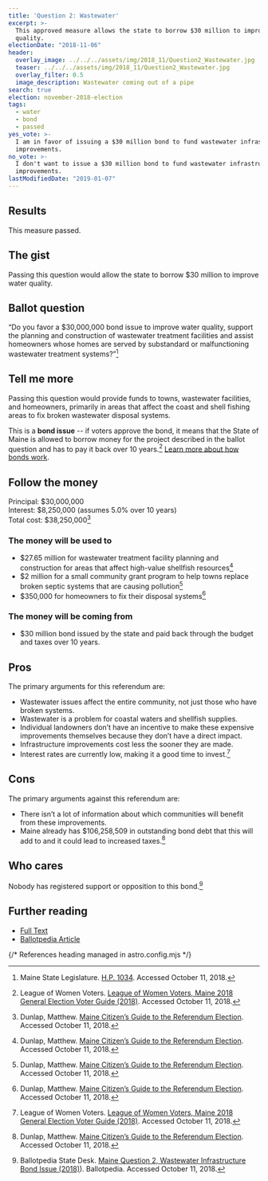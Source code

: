 ```yaml
---
title: 'Question 2: Wastewater'
excerpt: >-
  This approved measure allows the state to borrow $30 million to improve water
  quality.
electionDate: "2018-11-06"
header:
  overlay_image: ../../../assets/img/2018_11/Question2_Wastewater.jpg
  teaser: ../../../assets/img/2018_11/Question2_Wastewater.jpg
  overlay_filter: 0.5
  image_description: Wastewater coming out of a pipe
search: true
election: november-2018-election
tags:
  - water
  - bond
  - passed
yes_vote: >-
  I am in favor of issuing a $30 million bond to fund wastewater infrastructure
  improvements.
no_vote: >-
  I don't want to issue a $30 million bond to fund wastewater infrastructure
  improvements.
lastModifiedDate: "2019-01-07"
---
```


## Results

This measure passed.

## The gist

Passing this question would allow the state to borrow $30 million to improve water quality.

## Ballot question

“Do you favor a $30,000,000 bond issue to improve water quality, support the planning and construction of wastewater treatment facilities and assist homeowners whose homes are served by substandard or malfunctioning wastewater treatment systems?”[^2]

<YesNoTable yesContent={frontmatter.yes_vote} noContent={frontmatter.no_vote} />

## Tell me more

Passing this question would provide funds to towns, wastewater facilities, and homeowners, primarily in areas that affect the coast and shell fishing areas to fix broken wastewater disposal systems.

This is a **bond issue** -- if voters approve the bond, it means that the State of Maine is allowed to borrow money for the project described in the ballot question and has to pay it back over 10 years.[^3] [Learn more about how bonds work](/bonds).

## Follow the money

Principal: $30,000,000
<br />Interest: $8,250,000 (assumes 5.0% over 10 years)
<br />Total cost: $38,250,000[^4]

### The money will be used to

- $27.65 million for wastewater treatment facility planning and construction for areas that affect high-value shellfish resources[^4]
- $2 million for a small community grant program to help towns replace broken septic systems that are causing pollution[^4]
- $350,000 for homeowners to fix their disposal systems[^4]

### The money will be coming from

- $30 million bond issued by the state and paid back through the budget and taxes over 10 years.

## Pros

The primary arguments for this referendum are:

- Wastewater issues affect the entire community, not just those who have broken systems.
- Wastewater is a problem for coastal waters and shellfish supplies.
- Individual landowners don’t have an incentive to make these expensive improvements themselves because they don’t have a direct impact.
- Infrastructure improvements cost less the sooner they are made.
- Interest rates are currently low, making it a good time to invest.[^3]

## Cons

The primary arguments against this referendum are:

- There isn’t a lot of information about which communities will benefit from these improvements.
- Maine already has $106,258,509 in outstanding bond debt that this will add to and it could lead to increased taxes.[^4]

## Who cares

Nobody has registered support or opposition to this bond.[^1]

## Further reading

- [Full Text](http://www.mainelegislature.org/legis/bills/getPDF.asp?paper=HP1034&item=1&snum=128)
- [Ballotpedia Article](<https://ballotpedia.org/Maine_Question_2,_Wastewater_Infrastructure_Bond_Issue_(2018)>)

{/* References heading managed in astro.config.mjs */}
[^1]: Ballotpedia State Desk. [Maine Question 2, Wastewater Infrastructure Bond Issue (2018)](<https://ballotpedia.org/Maine_Question_2,_Wastewater_Infrastructure_Bond_Issue_(2018)>)). Ballotpedia. Accessed October 11, 2018.
[^2]: Maine State Legislature. [H.P. 1034](http://www.mainelegislature.org/legis/bills/getPDF.asp?paper=HP1034&item=1&snum=128). Accessed October 11, 2018.
[^3]: League of Women Voters. [League of Women Voters, Maine 2018 General Election Voter Guide (2018)](http://www.lwvme.org/files/VG_2018_Statewide.pdf). Accessed October 11, 2018.
[^4]: Dunlap, Matthew. [Maine Citizen’s Guide to the Referendum Election](https://www.maine.gov/sos/cec/elec/upcoming/pdf/citizensguide.pdf). Accessed October 11, 2018.
